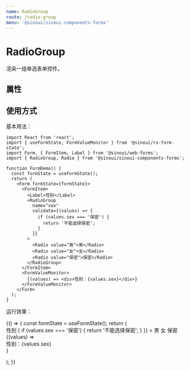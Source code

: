 ```yaml
---
name: RadioGroup
route: /radio-group
menu: '@sinoui/sinoui-components-forms'
---
```



# RadioGroup

渲染一组单选表单控件。

## 属性

<Props of={RadioGroupApi} />

## 使用方式

基本用法：

```tsx
import React from 'react';
import { useFormState, FormValueMonitor } from '@sinoui/rx-form-state';
import Form, { FormItem, Label } from '@sinoui/web-forms';
import { RadioGroup, Radio } from '@sinoui/sinoui-components-forms';

function FormDemo() {
  const formState = useFormState();
  return (
    <Form formState={formState}>
      <FormItem>
        <Label>性别</Label>
        <RadioGroup
          name="sex"
          validate={(values) => {
            if (values.sex === '保密') {
              return '不能选择保密';
            }
          }}
        >
          <Radio value="男">男</Radio>
          <Radio value="女">女</Radio>
          <Radio value="保密">保密</Radio>
        </RadioGroup>
      </FormItem>
      <FormValueMonitor>
        {(values) => <div>性别：{values.sex}</div>}
      </FormValueMonitor>
    </Form>
  );
}
```

运行效果：

<Playground>
  {() => {
    const formState = useFormState();
    return (
      <Form formState={formState}>
        <FormItem>
          <Label>性别</Label>
          <RadioGroup
            name="sex"
            validate={(values) => {
              if (values.sex === '保密') {
                return '不能选择保密';
              }
            }}
          >
            <Radio value="男">男</Radio>
            <Radio value="女">女</Radio>
            <Radio value="保密">保密</Radio>
          </RadioGroup>
        </FormItem>
        <FormValueMonitor>
          {(values) => <div>性别：{values.sex}</div>}
        </FormValueMonitor>
      </Form>
    );
  }}
</Playground>
